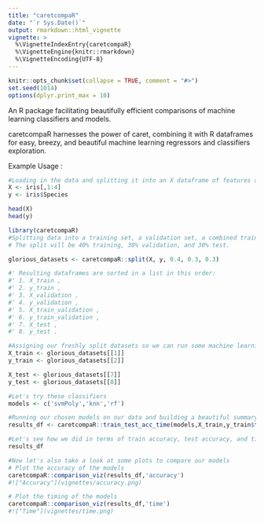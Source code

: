 ```yaml
---
title: "caretcompaR"
date: "`r Sys.Date()`"
output: rmarkdown::html_vignette
vignette: >
  %\VignetteIndexEntry{caretcompaR}
  %\VignetteEngine{knitr::rmarkdown}
  %\VignetteEncoding{UTF-8}
---
```



```r
knitr::opts_chunk$set(collapse = TRUE, comment = "#>")
set.seed(1014)
options(dplyr.print_max = 10)
```

An R package facilitating beautifully efficient comparisons of machine learning classifiers and models.

caretcompaR harnesses the power of caret, combining it with R dataframes for easy, breezy, and beautiful machine learning regressors and classifiers exploration.

Example Usage : 


```r

#Loading in the data and splitting it into an X dataframe of features and a y 'Target' vector.
X <- iris[,1:4]
y <- iris$Species

head(X)
head(y)
```

```r
library(caretcompaR)
#Splitting data into a training set, a validation set, a combined training and validation set, as well as a test set. 
# The split will be 40% training, 30% validation, and 30% test.

glorious_datasets <- caretcompaR::split(X, y, 0.4, 0.3, 0.3)

#' Resulting dataframes are sorted in a list in this order: 
#' 1. X_train , 
#' 2. y_train , 
#' 3. X_validation , 
#' 4. y_validation , 
#' 5. X_train_validation , 
#' 6. y_train_validation , 
#' 7. X_test , 
#' 8. y_test .

#Assigning our freshly split datasets so we can run some machine learning models
X_train <- glorious_datasets[[1]]
y_train <- glorious_datasets[[2]]

X_test <- glorious_datasets[[7]]
y_test <- glorious_datasets[[8]]

#Let's try these classifiers
models <- c('svmPoly','knn','rf')

#Running our chosen models on our data and building a beautiful summary
results_df <- caretcompaR::train_test_acc_time(models,X_train,y_train$target,X_test,y_test$target)

#Let's see how we did in terms of train accuracy, test accuracy, and timing
results_df
```

```r
#Now let's also take a look at some plots to compare our models
# Plot the accuracy of the models 
caretcompaR::comparison_viz(results_df,'accuracy')
#!["Accuracy"](vignettes/accuracy.png)
```


```r
# Plot the timing of the models 
caretcompaR::comparison_viz(results_df,'time')
#!["Time"](vignettes/time.png)

```
